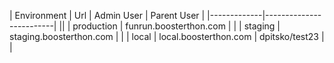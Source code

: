 
<Meta title="Environents" />

| Environment | Url                     | Admin User | Parent User |
|-------------|-------------------------| ||
| production  | funrun.boosterthon.com  | |
| staging     | staging.boosterthon.com | |
| local       | local.boosterthon.com   | dpitsko/test23 | |
